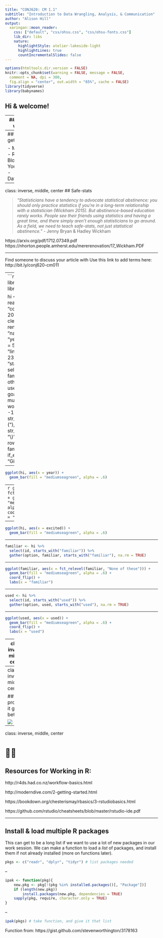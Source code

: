 ```yaml
---
title: "CONJ620: CM 1.1"
subtitle: "Introduction to Data Wrangling, Analysis, & Communication"
author: "Alison Hill"
output:
  xaringan::moon_reader:
    css: ["default", "css/ohsu.css", "css/ohsu-fonts.css"]
    lib_dir: libs
    nature:
      highlightStyle: atelier-lakeside-light
      highlightLines: true
      countIncrementalSlides: false
---
```


```r
options(htmltools.dir.version = FALSE)
knitr::opts_chunk$set(warning = FALSE, message = FALSE, 
  comment = NA, dpi = 300,
  fig.align = "center", out.width = "65%", cache = FALSE)
library(tidyverse)
library(babynames)
```

## Hi & welcome!

---
## Where are we going?

![](http://moderndive.netlify.com/images/flowcharts/flowchart/flowchart.002.png)

---
## How will we get there?

- ModernDive
- R4DS
- Blogs, YouTube, etc.
- DataCamp.com


---
class: inverse, middle, center
## Safe-stats

> *"Statisticians have a tendency to advocate statistical abstinence: you should only practice statistics if you’re in a long-term relationship with a statistician (Wickham 2015). But abstinence-based education rarely works. People see their friends using statistics and having a great time, and there simply aren’t enough statisticians to go around. As a field, we need to teach safe-stats, not just statistical abstinence."* - Jenny Bryan & Hadley Wickham

https://arxiv.org/pdf/1712.07349.pdf
https://nhorton.people.amherst.edu/mererenovation/17_Wickham.PDF

---

Find someone to discuss your article with
Use this link to add terms here:
http://bit.ly/conj620-cm011

---
```r
library(tidyverse)
library(janitor)
library(here)

hi <- read_csv(here("data", "conj620-hi-20180623.csv")) %>%
  clean_names() %>% 
  rename("id" = 1, "name" = 2, "email" = 3, "year" = 4, 
         "age_guess" = 5, "program" = 6, "link" = 22, 
         "goals" = 23, "excited" = 24, "stats" = 25) %>% 
  select(year:program, 
         familiar_ = other:none_of_these, 
         used_ = excel:other_1, 
         goals:stats) %>% 
  mutate(program = word(program, start = -1),
         program = str_remove(program, "\\("),
         program = str_remove(program, "\\)"),
         id = row_number(),
         familiar_5 = if_else(!is.na(familiar_5), 
                              "Git", 
                              familiar_5))
```

---

```r
ggplot(hi, aes(x = year)) + 
  geom_bar(fill = "mediumseagreen", alpha = .6)
```

---
```r
ggplot(hi, aes(x = fct_infreq(program))) + 
  geom_bar(fill = "mediumseagreen", alpha = .6) + 
  coord_flip() + 
  labs(x = "program")
```


---

```r
ggplot(hi, aes(x = excited)) + 
  geom_bar(fill = "mediumseagreen", alpha = .6)
```

---

```r
familiar <- hi %>% 
  select(id, starts_with("familiar")) %>% 
  gather(option, familiar, starts_with("familiar"), na.rm = TRUE) 
```

---

```r
ggplot(familiar, aes(x = fct_relevel(familiar, "None of these"))) + 
  geom_bar(fill = "mediumseagreen", alpha = .6) +
  coord_flip() +
  labs(x = "familiar")
```

---

```r
used <- hi %>% 
  select(id, starts_with("used")) %>% 
  gather(option, used, starts_with("used"), na.rm = TRUE) 
```

---

```r
ggplot(used, aes(x = used)) + 
  geom_bar(fill = "mediumseagreen", alpha = .6) +
  coord_flip() +
  labs(x = "used")
```

---
class: inverse, middle, center


## I know...

![](https://media.giphy.com/media/uEhLWy2eu87Ly/source.gif)

---
class: inverse, middle, center


## I promise, it gets better.

![](https://media.giphy.com/media/l0MYRzcWP7cjfNQ2I/giphy.gif)

---
class: inverse, middle, center


# 🏃🏽

## Resources for Working in R:

http://r4ds.had.co.nz/workflow-basics.html

http://moderndive.com/2-getting-started.html

https://bookdown.org/chesterismay/rbasics/3-rstudiobasics.html

https://github.com/rstudio/cheatsheets/blob/master/rstudio-ide.pdf

---

## Install & load multiple R packages


This can get to be a long list if we want to use a lot of new packages in our work session. We can make a function to load a *list* of packages, and install them if not already installed (more on functions later).

```r
pkgs <- c("readr", "dplyr", "tidyr") # list packages needed
```

--

```r
ipak <- function(pkg){
    new.pkg <- pkg[!(pkg %in% installed.packages()[, "Package"])]
    if (length(new.pkg)) 
        install.packages(new.pkg, dependencies = TRUE)
    sapply(pkg, require, character.only = TRUE)
}
```

--

```r
ipak(pkgs) # take function, and give it that list
```

Function from: https://gist.github.com/stevenworthington/3178163

